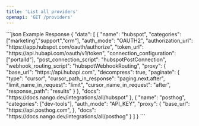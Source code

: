```yaml
---
title: 'List all providers'
openapi: 'GET /providers'
---
```


<ResponseExample>
```json Example Response
{
  "data": [
    {
      "name": "hubspot",
      "categories": ["marketing","support","crm"],
      "auth_mode": "OAUTH2",
      "authorization_url": "https://app.hubspot.com/oauth/authorize",
      "token_url": "https://api.hubapi.com/oauth/v1/token",
      "connection_configuration": ["portalId"],
      "post_connection_script": "hubspotPostConnection",
      "webhook_routing_script": "hubspotWebhookRouting",
      "proxy": {
        "base_url": "https://api.hubapi.com",
        "decompress": true,
        "paginate": {
          "type": "cursor",
          "cursor_path_in_response": "paging.next.after",
          "limit_name_in_request": "limit",
          "cursor_name_in_request": "after",
          "response_path": "results"
        }
      },
      "docs": "https://docs.nango.dev/integrations/all/hubspot"
    },
    {
      "name": "posthog",
      "categories": ["dev-tools"],
      "auth_mode": "API_KEY",
      "proxy": {
        "base_url": "https://api.posthog.com",
      },
      "docs": "https://docs.nango.dev/integrations/all/posthog"
    }
  ]
}
```
</ResponseExample>
